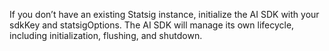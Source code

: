 If you don’t have an existing Statsig instance, initialize the AI SDK with your sdkKey and statsigOptions. 
The AI SDK will manage its own lifecycle, including initialization, flushing, and shutdown.